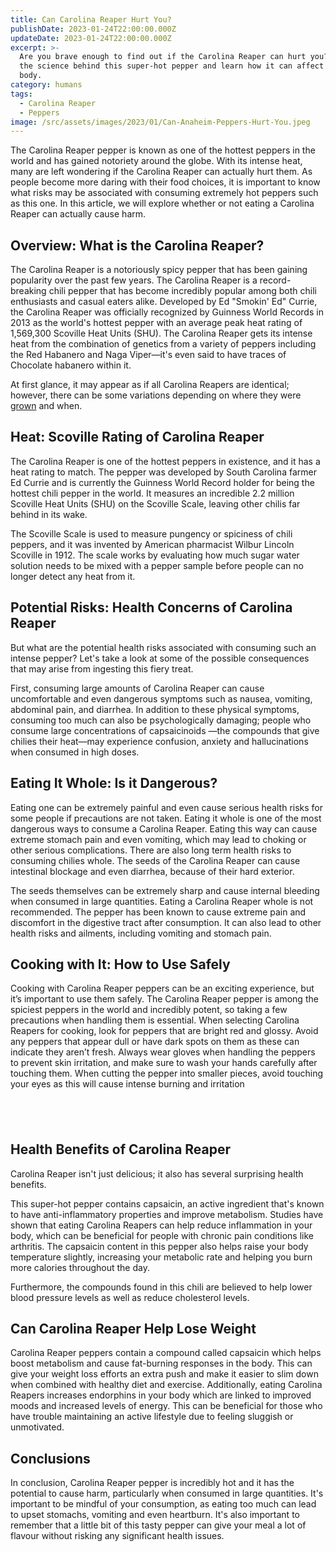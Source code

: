 ```yaml
---
title: Can Carolina Reaper Hurt You?
publishDate: 2023-01-24T22:00:00.000Z
updateDate: 2023-01-24T22:00:00.000Z
excerpt: >-
  Are you brave enough to find out if the Carolina Reaper can hurt you? Explore
  the science behind this super-hot pepper and learn how it can affect your
  body.
category: humans
tags:
  - Carolina Reaper
  - Peppers
image: /src/assets/images/2023/01/Can-Anaheim-Peppers-Hurt-You.jpeg
---
```


The Carolina Reaper pepper is known as one of the hottest peppers in the world and has gained notoriety around the globe. With its intense heat, many are left wondering if the Carolina Reaper can actually hurt them. As people become more daring with their food choices, it is important to know what risks may be associated with consuming extremely hot peppers such as this one. In this article, we will explore whether or not eating a Carolina Reaper can actually cause harm.

## Overview: What is the Carolina Reaper?

The Carolina Reaper is a notoriously spicy pepper that has been gaining popularity over the past few years. The Carolina Reaper is a record-breaking chili pepper that has become incredibly popular among both chili enthusiasts and casual eaters alike. Developed by Ed "Smokin' Ed" Currie, the Carolina Reaper was officially recognized by Guinness World Records in 2013 as the world's hottest pepper with an average peak heat rating of 1,569,300 Scoville Heat Units (SHU). The Carolina Reaper gets its intense heat from the combination of genetics from a variety of peppers including the Red Habanero and Naga Viper—it's even said to have traces of Chocolate habanero within it. 

At first glance, it may appear as if all Carolina Reapers are identical; however, there can be some variations depending on where they were [grown](https://veggiesville.com/grow-carolina-reaper-in-pots/) and when.

## Heat: Scoville Rating of Carolina Reaper

The Carolina Reaper is one of the hottest peppers in existence, and it has a heat rating to match. The pepper was developed by South Carolina farmer Ed Currie and is currently the Guinness World Record holder for being the hottest chili pepper in the world. It measures an incredible 2.2 million Scoville Heat Units (SHU) on the Scoville Scale, leaving other chilis far behind in its wake. 

The Scoville Scale is used to measure pungency or spiciness of chili peppers, and it was invented by American pharmacist Wilbur Lincoln Scoville in 1912. The scale works by evaluating how much sugar water solution needs to be mixed with a pepper sample before people can no longer detect any heat from it.

## Potential Risks: Health Concerns of Carolina Reaper

But what are the potential health risks associated with consuming such an intense pepper? Let's take a look at some of the possible consequences that may arise from ingesting this fiery treat.

First, consuming large amounts of Carolina Reaper can cause uncomfortable and even dangerous symptoms such as nausea, vomiting, abdominal pain, and diarrhea. In addition to these physical symptoms, consuming too much can also be psychologically damaging; people who consume large concentrations of capsaicinoids —the compounds that give chilies their heat—may experience confusion, anxiety and hallucinations when consumed in high doses.

## Eating It Whole: Is it Dangerous? 

Eating one can be extremely painful and even cause serious health risks for some people if precautions are not taken. Eating it whole is one of the most dangerous ways to consume a Carolina Reaper. Eating this way can cause extreme stomach pain and even vomiting, which may lead to choking or other serious complications. There are also long term health risks to consuming chilies whole. The seeds of the Carolina Reaper can cause intestinal blockage and even diarrhea, because of their hard exterior.

The seeds themselves can be extremely sharp and cause internal bleeding when consumed in large quantities. Eating a Carolina Reaper whole is not recommended. The pepper has been known to cause extreme pain and discomfort in the digestive tract after consumption. It can also lead to other health risks and ailments, including vomiting and stomach pain.

## Cooking with It: How to Use Safely

Cooking with Carolina Reaper peppers can be an exciting experience, but it’s important to use them safely. The Carolina Reaper pepper is among the spiciest peppers in the world and incredibly potent, so taking a few precautions when handling them is essential. When selecting Carolina Reapers for cooking, look for peppers that are bright red and glossy. Avoid any peppers that appear dull or have dark spots on them as these can indicate they aren’t fresh. Always wear gloves when handling the peppers to prevent skin irritation, and make sure to wash your hands carefully after touching them. When cutting the pepper into smaller pieces, avoid touching your eyes as this will cause intense burning and irritation

##  

## Health Benefits of Carolina Reaper

Carolina Reaper isn't just delicious; it also has several surprising health benefits.

This super-hot pepper contains capsaicin, an active ingredient that's known to have anti-inflammatory properties and improve metabolism. Studies have shown that eating Carolina Reapers can help reduce inflammation in your body, which can be beneficial for people with chronic pain conditions like arthritis. The capsaicin content in this pepper also helps raise your body temperature slightly, increasing your metabolic rate and helping you burn more calories throughout the day.

Furthermore, the compounds found in this chili are believed to help lower blood pressure levels as well as reduce cholesterol levels.

## Can Carolina Reaper Help Lose Weight 

Carolina Reaper peppers contain a compound called capsaicin which helps boost metabolism and cause fat-burning responses in the body. This can give your weight loss efforts an extra push and make it easier to slim down when combined with healthy diet and exercise. Additionally, eating Carolina Reapers increases endorphins in your body which are linked to improved moods and increased levels of energy. This can be beneficial for those who have trouble maintaining an active lifestyle due to feeling sluggish or unmotivated.

## Conclusions

In conclusion, Carolina Reaper pepper is incredibly hot and it has the potential to cause harm, particularly when consumed in large quantities. It's important to be mindful of your consumption, as eating too much can lead to upset stomachs, vomiting and even heartburn. It's also important to remember that a little bit of this tasty pepper can give your meal a lot of flavour without risking any significant health issues.
